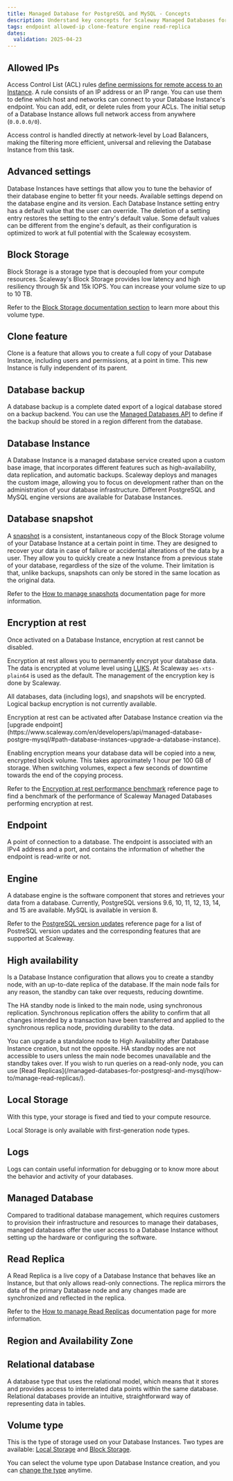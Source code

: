 ```yaml
---
title: Managed Database for PostgreSQL and MySQL - Concepts
description: Understand key concepts for Scaleway Managed Databases for PostgreSQL and MySQL.
tags: endpoint allowed-ip clone-feature engine read-replica
dates:
  validation: 2025-04-23
---
```



## Allowed IPs

Access Control List (ACL) rules [define permissions for remote access to an Instance](/managed-databases-for-postgresql-and-mysql/how-to/manage-allowed-ip-addresses/). A rule consists of an IP address or an IP range. You can use them to define which host and networks can connect to your Database Instance's endpoint. You can add, edit, or delete rules from your ACLs. The initial setup of a Database Instance allows full network access from anywhere (`0.0.0.0/0`).

Access control is handled directly at network-level by Load Balancers, making the filtering more efficient, universal and relieving the Database Instance from this task.

## Advanced settings

Database Instances have settings that allow you to tune the behavior of their database engine to better fit your needs. Available settings depend on the database engine and its version. Each Database Instance setting entry has a default value that the user can override. The deletion of a setting entry restores the setting to the entry's default value. Some default values can be different from the engine's default, as their configuration is optimized to work at full potential with the Scaleway ecosystem.

## Block Storage

Block Storage is a storage type that is decoupled from your compute resources. Scaleway's Block Storage provides low latency and high resiliency through 5k and 15k IOPS. You can increase your volume size to up to 10 TB.

Refer to the [Block Storage documentation section](/block-storage/concepts/) to learn more about this volume type.

## Clone feature

Clone is a feature that allows you to create a full copy of your Database Instance, including users and permissions, at a point in time. This new Instance is fully independent of its parent.

## Database backup

A database backup is a complete dated export of a logical database stored on a backup backend. You can use the [Managed Databases API](https://www.scaleway.com/en/developers/api/managed-database-postgre-mysql/#path-backups-create-a-database-backup) to define if the backup should be stored in a region different from the database.

## Database Instance

A Database Instance is a managed database service created upon a custom base image, that incorporates different features such as high-availability, data replication, and automatic backups. Scaleway deploys and manages the custom image, allowing you to focus on development rather than on the administration of your database infrastructure. Different PostgreSQL and MySQL engine versions are available for Database Instances.

## Database snapshot

A [snapshot](/managed-databases-for-postgresql-and-mysql/how-to/manage-snapshots/) is a consistent, instantaneous copy of the Block Storage volume of your Database Instance at a certain point in time. They are designed to recover your data in case of failure or accidental alterations of the data by a user. They allow you to quickly create a new Instance from a previous state of your database, regardless of the size of the volume. Their limitation is that, unlike backups, snapshots can only be stored in the same location as the original data.

Refer to the [How to manage snapshots](/managed-databases-for-postgresql-and-mysql/how-to/manage-snapshots/) documentation page for more information.

## Encryption at rest

<Message type="important">
Once activated on a Database Instance, encryption at rest cannot be disabled.
</Message>

Encryption at rest allows you to permanently encrypt your database data. The data is encrypted at volume level using [LUKS](https://en.wikipedia.org/wiki/Linux_Unified_Key_Setup). At Scaleway `aes-xts-plain64` is used as the default. The management of the encryption key is done by Scaleway.

All databases, data (including logs), and snapshots will be encrypted. Logical backup encryption is not currently available.

<Message type="note">
Encryption at rest can be activated after Database Instance creation via the [upgrade endpoint](https://www.scaleway.com/en/developers/api/managed-database-postgre-mysql/#path-database-instances-upgrade-a-database-instance).
</Message>

Enabling encryption means your database data will be copied into a new, encrypted block volume. This takes approximately 1 hour per 100 GB of storage. When switching volumes, expect a few seconds of downtime towards the end of the copying process.

Refer to the [Encryption at rest performance benchmark](/managed-databases-for-postgresql-and-mysql/how-to/manage-snapshots/) reference page to find a benchmark of the performance of Scaleway Managed Databases performing encryption at rest.

## Endpoint

A point of connection to a database. The endpoint is associated with an IPv4 address and a port, and contains the information of whether the endpoint is read-write or not.

## Engine

A database engine is the software component that stores and retrieves your data from a database. Currently, PostgreSQL versions 9.6, 10, 11, 12, 13, 14, and 15 are available. MySQL is available in version 8.

Refer to the [PostgreSQL version updates](/managed-databases-for-postgresql-and-mysql/reference-content/pg-version-updates/) reference page for a list of PostreSQL version updates and the corresponding features that are supported at Scaleway.


## High availability

Is a Database Instance configuration that allows you to create a standby node, with an up-to-date replica of the database. If the main node fails for any reason, the standby can take over requests, reducing downtime.

The HA standby node is linked to the main node, using synchronous replication. Synchronous replication offers the ability to confirm that all changes intended by a transaction have been transferred and applied to the synchronous replica node, providing durability to the data.

<Message type="important">
  You can upgrade a standalone node to High Availability after Database Instance creation, but not the opposite.
</Message>

<Message type="note">
  HA standby nodes are not accessible to users unless the main node becomes unavailable and the standby takes over. If you wish to run queries on a read-only node, you can use [Read Replicas](/managed-databases-for-postgresql-and-mysql/how-to/manage-read-replicas/).
</Message>

## Local Storage

With this type, your storage is fixed and tied to your compute resource.

<Message type="note">
  Local Storage is only available with first-generation node types.
</Message>

## Logs

Logs can contain useful information for debugging or to know more about the behavior and activity of your databases.

## Managed Database

Compared to traditional database management, which requires customers to provision their infrastructure and resources to manage their databases, managed databases offer the user access to a Database Instance without setting up the hardware or configuring the software.

## Read Replica

A Read Replica is a live copy of a Database Instance that behaves like an Instance, but that only allows read-only connections. The replica mirrors the data of the primary Database node and any changes made are synchronized and reflected in the replica.

Refer to the [How to manage Read Replicas](/managed-databases-for-postgresql-and-mysql/how-to/manage-read-replicas/) documentation page for more information.


## Region and Availability Zone

<RegionAndAz />

## Relational database

A database type that uses the relational model, which means that it stores and provides access to interrelated data points within the same database. Relational databases provide an intuitive, straightforward way of representing data in tables.

## Volume type

This is the type of storage used on your Database Instances. Two types are available: [Local Storage](#local-storage) and [Block Storage](#block-storage).

You can select the volume type upon Database Instance creation, and you can [change the type](/managed-databases-for-postgresql-and-mysql/how-to/manage-volumes/) anytime.